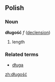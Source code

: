==Polish==
===Noun===
'''długość''' ''f'' ([[Wiktionary Appendix:Polish feminine ść noun declension|declension]])
# length

===Related terms===
* [[długa]]

[[zh:długość]]